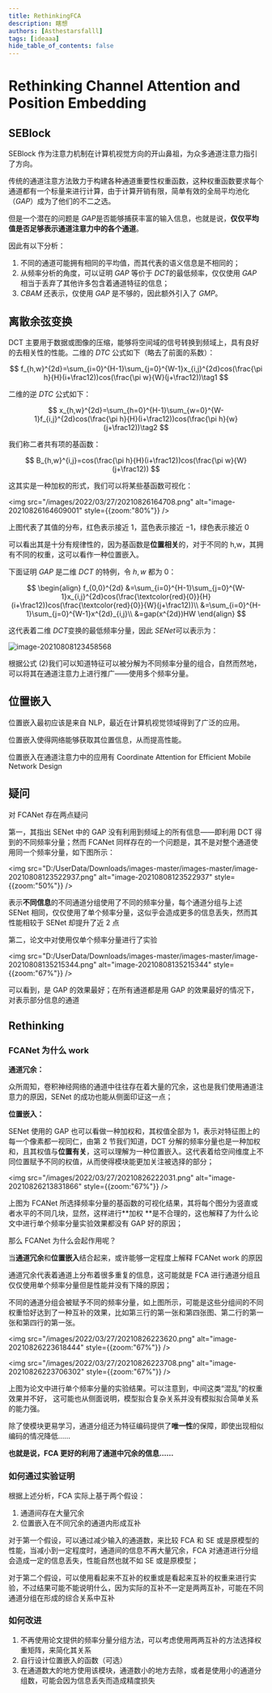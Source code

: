 ```yaml
---
title: RethinkingFCA
description: 瞎想
authors: [Asthestarsfalll]
tags: [ideaaa]
hide_table_of_contents: false
---
```


# Rethinking Channel Attention and Position Embedding

## SEBlock

SEBlock 作为注意力机制在计算机视觉方向的开山鼻祖，为众多通道注意力指引了方向。

传统的通道注意方法致力于构建各种通道重要性权重函数，这种权重函数要求每个通道都有一个标量来进行计算，由于计算开销有限，简单有效的全局平均池化（$GAP$）成为了他们的不二之选。

但是一个潜在的问题是 $GAP$​是否能够捕获丰富的输入信息，也就是说，**仅仅平均值是否足够表示通道注意力中的各个通道**。

因此有以下分析：

1. 不同的通道可能拥有相同的平均值，而其代表的语义信息是不相同的；
2. 从频率分析的角度，可以证明 $GAP$ 等价于 $DCT$​​的最低频率，仅仅使用 $GAP$ 相当于丢弃了其他许多包含着通道特征的信息；
3. $CBAM$ 还表示，仅使用 $GAP$ 是不够的，因此额外引入了 $GMP$​。​

## 离散余弦变换

DCT 主要用于数据或图像的压缩，能够将空间域的信号转换到频域上，具有良好的去相关性的性能。二维的 $DTC$ 公式如下（略去了前面的系数）：

$$
f_{h,w}^{2d}=\sum_{i=0}^{H-1}\sum_{j=0}^{W-1}x_{i,j}^{2d}cos(\frac{\pi h}{H}(i+\frac12))cos(\frac{\pi w}{W}(j+\frac12))\tag1
$$

二维的逆 $DTC$ 公式如下：

$$
x_{h,w}^{2d}=\sum_{h=0}^{H-1}\sum_{w=0}^{W-1}f_{i,j}^{2d}cos(\frac{\pi h}{H}(i+\frac12))cos(\frac{\pi h}{w}(j+\frac12))\tag2
$$

我们称二者共有项的基函数：

$$
B_{h,w}^{i,j}=cos(\frac{\pi h}{H}(i+\frac12))cos(\frac{\pi w}{W}(j+\frac12))
$$

这其实是一种加权的形式，我们可以将某些基函数可视化：

<img src="/images/2022/03/27/20210826164708.png" alt="image-20210826164609001" style={{zoom:"80%"}} />

上图代表了其值的分布，红色表示接近 $1$，蓝色表示接近 $-1$，绿色表示接近 $0$

可以看出其是十分有规律性的，因为基函数是**位置相关**的，对于不同的 h,w，其拥有不同的权重，这可以看作一种位置嵌入。

下面证明 $GAP$ 是二维 $DCT$ 的特例，令 $h,w$ 都为 $0$：

$$
\begin{align}
f_{0,0}^{2d}
&=\sum_{i=0}^{H-1}\sum_{j=0}^{W-1}x_{i,j}^{2d}cos(\frac{\textcolor{red}{0}}{H}(i+\frac12))cos(\frac{\textcolor{red}{0}}{W}(j+\frac12))\\
&=\sum_{i=0}^{H-1}\sum_{j=0}^{W-1}x^{2d}_{i,j}\\
&=gap(x^{2d})HW
\end{align}
$$

这代表着二维 $DCT$​​​变换的最低频率分量，因此 $SENet$​可以表示为：

![image-20210808123458568](D:/UserData/Downloads/images-master/images-master/20210826161526.png)

根据公式 $(2)$​​​​我们可以知道特征可以被分解为不同频率分量的组合，自然而然地，可以将其在通道注意力上进行推广——使用多个频率分量。

## 位置嵌入

位置嵌入最初应该是来自 NLP，最近在计算机视觉领域得到了广泛的应用。

位置嵌入使得网络能够获取其位置信息，从而提高性能。

位置嵌入在通道注意力中的应用有 Coordinate Attention for Efficient Mobile Network Design

## 疑问

对 FCANet 存在两点疑问

第一，其指出 SENet 中的 GAP 没有利用到频域上的所有信息——即利用 DCT 得到的不同频率分量；然而 FCANet 同样存在的一个问题是，其不是对整个通道使用同一个频率分量，如下图所示：

<img src="D:/UserData/Downloads/images-master/images-master/image-20210808123522937.png" alt="image-20210808123522937" style={{zoom:"50%"}} />

表示**不同信息**的不同通道分组使用了不同的频率分量，每个通道分组与上述 SENet 相同，仅仅使用了单个频率分量，这似乎会造成更多的信息丢失，然而其性能相较于 SENet 却提升了近 2 点

第二，论文中对使用仅单个频率分量进行了实验

<img src="D:/UserData/Downloads/images-master/images-master/image-20210808135215344.png" alt="image-20210808135215344" style={{zoom:"67%"}} />

可以看到，是 GAP 的效果最好；在所有通道都是用 GAP 的效果最好的情况下，对表示部分信息的通道

## Rethinking

### FCANet 为什么 work

**通道冗余：**

众所周知，卷积神经网络的通道中往往存在着大量的冗余，这也是我们使用通道注意力的原因，SENet 的成功也能从侧面印证这一点；

**位置嵌入：**

SENet 使用的 GAP 也可以看做一种加权和，其权值全部为 1，表示对特征图上的每一个像素都一视同仁，由第 2 节我们知道，DCT 分解的频率分量也是一种加权和，且其权值与**位置有关**，这可以理解为一种位置嵌入。这代表着给空间维度上不同位置赋予不同的权值，从而使得模块能更加关注被选择的部分；

<img src="/images/2022/03/27/20210826222031.png" alt="image-20210826213831866" style={{zoom:"67%"}} />

上图为 FCANet 所选择频率分量的基函数的可视化结果，其将每个图分为竖直或者水平的不同几块，显然，这样进行**加权 **是不合理的，这也解释了为什么论文中进行单个频率分量实验效果都没有 GAP 好的原因；

那么 FCANet 为什么会起作用呢？

当**通道冗余**和**位置嵌入**结合起来，或许能够一定程度上解释 FCANet work 的原因

通道冗余代表着通道上分布着很多重复的信息，这可能就是 FCA 进行通道分组且仅仅使用单个频率分量但是性能并没有下降的原因；

不同的通道分组会被赋予不同的频率分量，如上图所示，可能是这些分组间的不同权重恰好达到了一种互补的效果，比如第三行的第一张和第四张图、第二行的第一张和第四行的第一张。

<img src="/images/2022/03/27/20210826223620.png" alt="image-20210826223618444" style={{zoom:"67%"}} />

<img src="/images/2022/03/27/20210826223708.png" alt="image-20210826223706302" style={{zoom:"67%"}} />

上图为论文中进行单个频率分量的实验结果。可以注意到，中间这类“混乱”的权重效果并不好， 这可能也从侧面说明，模型拟合复杂关系并没有模拟拟合简单关系的能力强。

除了使模块更易学习，通道分组还为特征编码提供了**唯一性**的保障，即使出现相似编码的情况降低……

**也就是说，FCA 更好的利用了通道中冗余的信息……**

### 如何通过实验证明

根据上述分析，FCA 实际上基于两个假设：

1. 通道间存在大量冗余
2. 位置嵌入在不同冗余的通道内形成互补

对于第一个假设，可以通过减少输入的通道数，来比较 FCA 和 SE 或是原模型的性能，当减小到一定程度时，通道间的信息不再大量冗余，FCA 对通道进行分组会造成一定的信息丢失，性能自然也就不如 SE 或是原模型；

对于第二个假设，可以使用看起来不互补的权重或是看起来互补的权重来进行实验，不过结果可能不能说明什么，因为实际的互补不一定是两两互补，可能在不同通道分组在形成的综合关系中互补

### 如何改进

1. 不再使用论文提供的频率分量分组方法，可以考虑使用两两互补的方法选择权重矩阵，来简化其关系
2. 自行设计位置嵌入的函数（可选）
3. 在通道数大的地方使用该模块，通道数小的地方去除，或者是使用小的通道分组数，可能会因为信息丢失而造成精度损失
